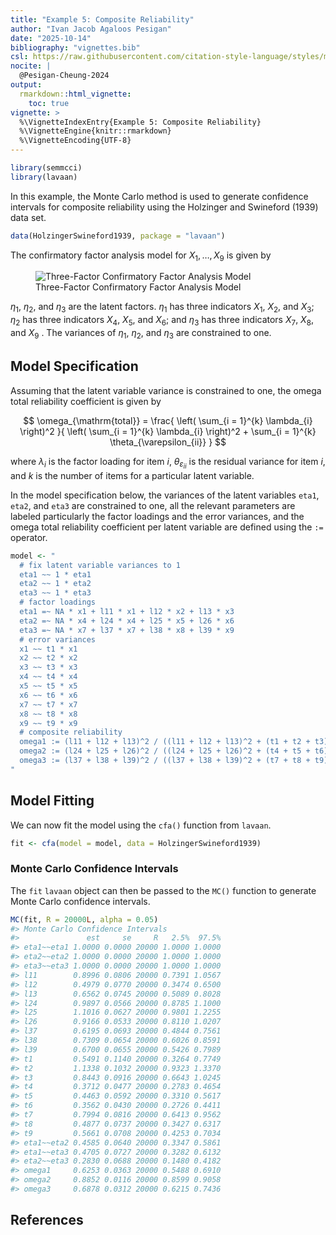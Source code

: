 ```yaml
---
title: "Example 5: Composite Reliability"
author: "Ivan Jacob Agaloos Pesigan"
date: "2025-10-14"
bibliography: "vignettes.bib"
csl: https://raw.githubusercontent.com/citation-style-language/styles/master/apa.csl
nocite: |
  @Pesigan-Cheung-2024
output:
  rmarkdown::html_vignette:
    toc: true
vignette: >
  %\VignetteIndexEntry{Example 5: Composite Reliability}
  %\VignetteEngine{knitr::rmarkdown}
  %\VignetteEncoding{UTF-8}
---
```


<!-- vignettes/example-5-composite-reliability.Rmd is generated from .setup/vignettes/example-5-composite-reliability.Rmd.orig. Please edit that file -->






``` r
library(semmcci)
library(lavaan)
```

In this example,
the Monte Carlo method is used to generate confidence intervals
for composite reliability
using the Holzinger and Swineford (1939) data set.


``` r
data(HolzingerSwineford1939, package = "lavaan")
```

\noindent The confirmatory factor analysis model for $X_{1}, \dots, X_{9}$
is given by

![Three-Factor Confirmatory Factor Analysis Model](https://raw.githubusercontent.com/jeksterslab/semmcci/main/.setup/latex/figures/png/cfa.png)

\noindent $\eta_{1}$, $\eta_{2}$, and $\eta_{3}$ are the latent factors.
$\eta_{1}$ has three indicators $X_{1}$, $X_{2}$, and $X_{3}$;
$\eta_{2}$ has three indicators $X_{4}$, $X_{5}$, and $X_{6}$; and
$\eta_{3}$ has three indicators $X_{7}$, $X_{8}$, and $X_{9}$ .
The variances of $\eta_{1}$, $\eta_{2}$, and $\eta_{3}$ are constrained to one.

## Model Specification

Assuming that the latent variable variance is constrained to one,
the omega total reliability coefficient is given by

$$
  \omega_{\mathrm{total}}
  =
  \frac{
  \left(
  \sum_{i = 1}^{k}
  \lambda_{i}
  \right)^2
  }{
  \left(
  \sum_{i = 1}^{k}
  \lambda_{i}
  \right)^2
  +
  \sum_{i = 1}^{k}
  \theta_{\varepsilon_{ii}}
  }
$$

\noindent where $\lambda_{i}$ is the factor loading for item $i$,
$\theta_{\varepsilon_{ii}}$ is the residual variance for item $i$,
and $k$ is the number of items for a particular latent variable.

In the model specification below,
the variances of the latent variables `eta1`, `eta2`, and `eta3` are constrained to one,
all the relevant parameters are labeled particularly the factor loadings and the error variances,
and the omega total reliability coefficient per latent variable are defined
using the `:=` operator.


``` r
model <- "
  # fix latent variable variances to 1
  eta1 ~~ 1 * eta1
  eta2 ~~ 1 * eta2
  eta3 ~~ 1 * eta3
  # factor loadings
  eta1 =~ NA * x1 + l11 * x1 + l12 * x2 + l13 * x3
  eta2 =~ NA * x4 + l24 * x4 + l25 * x5 + l26 * x6
  eta3 =~ NA * x7 + l37 * x7 + l38 * x8 + l39 * x9
  # error variances
  x1 ~~ t1 * x1
  x2 ~~ t2 * x2
  x3 ~~ t3 * x3
  x4 ~~ t4 * x4
  x5 ~~ t5 * x5
  x6 ~~ t6 * x6
  x7 ~~ t7 * x7
  x8 ~~ t8 * x8
  x9 ~~ t9 * x9
  # composite reliability
  omega1 := (l11 + l12 + l13)^2 / ((l11 + l12 + l13)^2 + (t1 + t2 + t3))
  omega2 := (l24 + l25 + l26)^2 / ((l24 + l25 + l26)^2 + (t4 + t5 + t6))
  omega3 := (l37 + l38 + l39)^2 / ((l37 + l38 + l39)^2 + (t7 + t8 + t9))
"
```

## Model Fitting

We can now fit the model using the `cfa()` function from `lavaan`.


``` r
fit <- cfa(model = model, data = HolzingerSwineford1939)
```

### Monte Carlo Confidence Intervals

The `fit` `lavaan` object can then be passed to the `MC()` function
to generate Monte Carlo confidence intervals.


``` r
MC(fit, R = 20000L, alpha = 0.05)
#> Monte Carlo Confidence Intervals
#>               est     se     R   2.5%  97.5%
#> eta1~~eta1 1.0000 0.0000 20000 1.0000 1.0000
#> eta2~~eta2 1.0000 0.0000 20000 1.0000 1.0000
#> eta3~~eta3 1.0000 0.0000 20000 1.0000 1.0000
#> l11        0.8996 0.0806 20000 0.7391 1.0567
#> l12        0.4979 0.0770 20000 0.3474 0.6500
#> l13        0.6562 0.0745 20000 0.5089 0.8028
#> l24        0.9897 0.0566 20000 0.8785 1.1000
#> l25        1.1016 0.0627 20000 0.9801 1.2255
#> l26        0.9166 0.0533 20000 0.8110 1.0207
#> l37        0.6195 0.0693 20000 0.4844 0.7561
#> l38        0.7309 0.0654 20000 0.6026 0.8591
#> l39        0.6700 0.0655 20000 0.5426 0.7989
#> t1         0.5491 0.1140 20000 0.3264 0.7749
#> t2         1.1338 0.1032 20000 0.9323 1.3370
#> t3         0.8443 0.0916 20000 0.6643 1.0245
#> t4         0.3712 0.0477 20000 0.2783 0.4654
#> t5         0.4463 0.0592 20000 0.3310 0.5617
#> t6         0.3562 0.0430 20000 0.2726 0.4411
#> t7         0.7994 0.0816 20000 0.6413 0.9562
#> t8         0.4877 0.0737 20000 0.3427 0.6317
#> t9         0.5661 0.0708 20000 0.4253 0.7034
#> eta1~~eta2 0.4585 0.0640 20000 0.3347 0.5861
#> eta1~~eta3 0.4705 0.0727 20000 0.3282 0.6132
#> eta2~~eta3 0.2830 0.0688 20000 0.1480 0.4182
#> omega1     0.6253 0.0363 20000 0.5488 0.6910
#> omega2     0.8852 0.0116 20000 0.8599 0.9058
#> omega3     0.6878 0.0312 20000 0.6215 0.7436
```

## References
